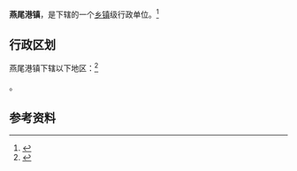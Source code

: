 {{中国乡级行政区|32/07/23/103/000}}

'''燕尾港镇'''，是{{PRC admin/fullname|32/07/23/103/000|3}}下辖的一个[[乡镇|乡镇]]级行政单位。<ref>{{PRC admin/ref sgc|{{PRC admin/parent|32/07/23/103/000}}}}</ref>

== 行政区划 ==

燕尾港镇下辖以下地区：<ref>{{PRC admin/ref sgc|32/07/23/103/000}}</ref>

{{PRC admin/children|32/07/23/103/000}}。

== 参考资料 ==

{{reflist}}

{{行政区划小作品}}
{{PRC admin/navcat|32/07/23/103/000}}